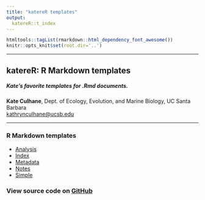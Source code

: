 ```yaml
---
title: "katereR templates"
output:
  katereR::t_index
---
```


```r
htmltools::tagList(rmarkdown::html_dependency_font_awesome())
knitr::opts_knit$set(root.dir='..')
```

***

<div class = "summary">

# katereR: R Markdown templates

##### Kate's favorite templates for .Rmd documents.

**Kate Culhane**, Dept. of Ecology, Evolution, and Marine Biology, UC Santa Barbara  
[kathrynculhane@ucsb.edu](kathrynculhane@ucsb.edu)
[<i class="fa fa-github"></i>](https://github.com/katekathrynkat/)
[<i class="fa fa-twitter"></i>](https://twitter.com/katekathrynkat/)

</div>

***

### <i class="fa fa-copy fa-fw"></i> R Markdown templates

- [Analysis](https://katekathrynkat.github.io/katereR/t_analysis.html)
- [Index](https://katekathrynkat.github.io/katereR/t_index.html)
- [Metadata](https://katekathrynkat.github.io/katereR/t_metadata.html)
- [Notes](https://katekathrynkat.github.io/katereR/t_notes.html)
- [Simple](https://katekathrynkat.github.io/katereR/t_simple.html)

### [<i class="fa fa-github fa-fw"></i>](https://github.com/katekathrynkat/katereR/) View source code on [GitHub](https://github.com/katekathrynkat/katereR/)
